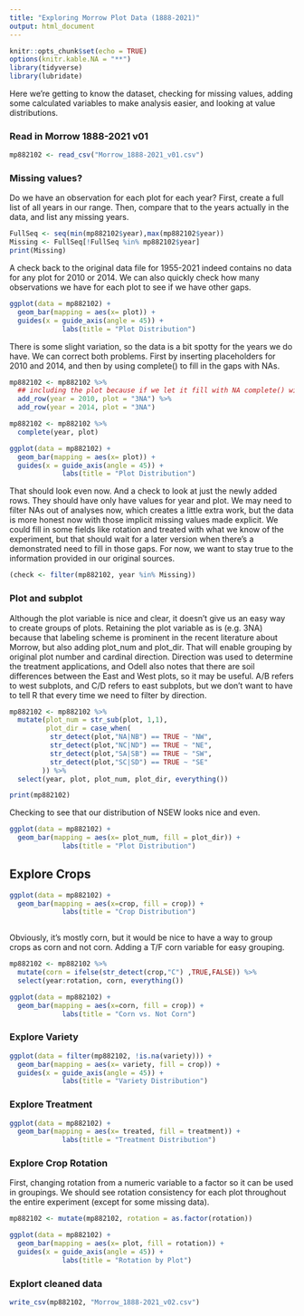 ```yaml
---
title: "Exploring Morrow Plot Data (1888-2021)"
output: html_document
---
```



```r
knitr::opts_chunk$set(echo = TRUE)
options(knitr.kable.NA = "**")
library(tidyverse)
library(lubridate)

```


Here we're getting to know the dataset, checking for missing values, adding some calculated variables to make analysis easier, and looking at value distributions.


### Read in Morrow 1888-2021 v01
```r
mp882102 <- read_csv("Morrow_1888-2021_v01.csv")
```


### Missing values?
Do we have an observation for each plot for each year? First, create a full list of all years in our range. Then, compare that to the years actually in the data, and list any missing years.

```r
FullSeq <- seq(min(mp882102$year),max(mp882102$year))
Missing <- FullSeq[!FullSeq %in% mp882102$year]
print(Missing)
```


A check back to the original data file for 1955-2021 indeed contains no data for any plot for 2010 or 2014. We can also quickly check how many observations we have for each plot to see if we have other gaps. 

```r

ggplot(data = mp882102) +
  geom_bar(mapping = aes(x= plot)) +
  guides(x = guide_axis(angle = 45)) +
             labs(title = "Plot Distribution")
```


There is some slight variation, so the data is a bit spotty for the years we do have. We can correct both problems. First by inserting placeholders for 2010 and 2014, and then by using complete() to fill in the gaps with NAs.

```r

mp882102 <- mp882102 %>% 
  ## including the plot because if we let it fill with NA complete() will think NA is a new plot name
  add_row(year = 2010, plot = "3NA") %>% 
  add_row(year = 2014, plot = "3NA")

mp882102 <- mp882102 %>% 
  complete(year, plot)

ggplot(data = mp882102) +
  geom_bar(mapping = aes(x= plot)) +
  guides(x = guide_axis(angle = 45)) +
             labs(title = "Plot Distribution")
```


That should look even now. And a check to look at just the newly added rows. They should have only have values for year and plot. We may need to filter NAs out of analyses now, which creates a little extra work, but the data is more honest now with those implicit missing values made explicit. We could fill in some fields like rotation and treated with what we know of the experiment, but that should wait for a later version when there's a demonstrated need to fill in those gaps. For now, we want to stay true to the information provided in our original sources. 

``` r

(check <- filter(mp882102, year %in% Missing))


```


### Plot and subplot
Although the plot variable is nice and clear, it doesn't give us an easy way to create groups of plots. Retaining the plot variable as is (e.g. 3NA) because that labeling scheme is prominent in the recent literature about Morrow, but also adding plot_num and plot_dir. That will enable grouping by original plot number and cardinal direction. Direction was used to determine the treatment applications, and Odell also notes that there are soil differences between the East and West plots, so it may be useful. A/B refers to west subplots, and C/D refers to east subplots, but we don't want to have to tell R that every time we need to filter by direction. 

```r

mp882102 <- mp882102 %>% 
  mutate(plot_num = str_sub(plot, 1,1),
         plot_dir = case_when(
          str_detect(plot,"NA|NB") == TRUE ~ "NW",
          str_detect(plot,"NC|ND") == TRUE ~ "NE",
          str_detect(plot,"SA|SB") == TRUE ~ "SW",
          str_detect(plot,"SC|SD") == TRUE ~ "SE"
        )) %>% 
  select(year, plot, plot_num, plot_dir, everything())

print(mp882102)
```


Checking to see that our distribution of NSEW looks nice and even.

``` r
ggplot(data = mp882102) +
  geom_bar(mapping = aes(x= plot_num, fill = plot_dir)) +
             labs(title = "Plot Distribution")
```


## Explore Crops

```r
ggplot(data = mp882102) +
  geom_bar(mapping = aes(x=crop, fill = crop)) +
             labs(title = "Crop Distribution")
           
```


Obviously, it's mostly corn, but it would be nice to have a way to group crops as corn and not corn. Adding a T/F corn variable for easy grouping.

```r
mp882102 <- mp882102 %>% 
  mutate(corn = ifelse(str_detect(crop,"C") ,TRUE,FALSE)) %>% 
  select(year:rotation, corn, everything())

ggplot(data = mp882102) +
  geom_bar(mapping = aes(x=corn, fill = crop)) +
             labs(title = "Corn vs. Not Corn")

```


### Explore Variety

```r
ggplot(data = filter(mp882102, !is.na(variety))) +
  geom_bar(mapping = aes(x= variety, fill = crop)) +
  guides(x = guide_axis(angle = 45)) +
             labs(title = "Variety Distribution")
```


### Explore Treatment

```r
ggplot(data = mp882102) +
  geom_bar(mapping = aes(x= treated, fill = treatment)) +
             labs(title = "Treatment Distribution")
```


### Explore Crop Rotation

First, changing rotation from a numeric variable to a factor so it can be used in groupings. We should see rotation consistency for each plot throughout the entire experiment (except for some missing data).

```r

mp882102 <- mutate(mp882102, rotation = as.factor(rotation))

ggplot(data = mp882102) +
  geom_bar(mapping = aes(x= plot, fill = rotation)) +
  guides(x = guide_axis(angle = 45)) +
             labs(title = "Rotation by Plot")
```


### Explort cleaned data

```r

write_csv(mp882102, "Morrow_1888-2021_v02.csv")
```
